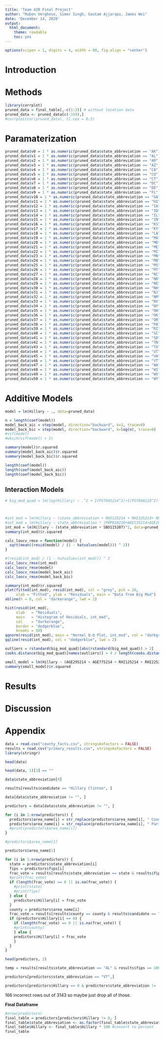 ```yaml
---
title: 'Team 420 Final Project'
author: "Ruben Verghese, Simer Singh, Gautam Ajjarapu, James Wei"
date: 'December 14, 2020'
output:
  html_document:
    theme: readable
    toc: yes
---
```

```r
options(scipen = 1, digits = 4, width = 80, fig.align = "center")
```

# Introduction


# Methods
```r
library(corrplot)
pruned_data = final_table[,-c(1:2)] # without location data
pruned_data <- pruned_data[c(-319),]
#corrplot(cor(pruned_data), tl.cex = 0.5)
```


# Paramaterization
```r
pruned_data$v0 = 1 * as.numeric(pruned_data$state_abbreviation == "AK")
pruned_data$v1 = 1 * as.numeric(pruned_data$state_abbreviation == "AL")
pruned_data$v2 = 1 * as.numeric(pruned_data$state_abbreviation == "AR")
pruned_data$v3 = 1 * as.numeric(pruned_data$state_abbreviation == "AZ")
pruned_data$v4 = 1 * as.numeric(pruned_data$state_abbreviation == "CA")
pruned_data$v5 = 1 * as.numeric(pruned_data$state_abbreviation == "CO")
pruned_data$v6 = 1 * as.numeric(pruned_data$state_abbreviation == "CT")
pruned_data$v7 = 1 * as.numeric(pruned_data$state_abbreviation == "DC")
pruned_data$v8 = 1 * as.numeric(pruned_data$state_abbreviation == "DE")
pruned_data$v9 = 1 * as.numeric(pruned_data$state_abbreviation == "FL")
pruned_data$v10 = 1 * as.numeric(pruned_data$state_abbreviation == "GA")
pruned_data$v11 = 1 * as.numeric(pruned_data$state_abbreviation == "HI")
pruned_data$v12 = 1 * as.numeric(pruned_data$state_abbreviation == "IA")
pruned_data$v13 = 1 * as.numeric(pruned_data$state_abbreviation == "ID")
pruned_data$v14 = 1 * as.numeric(pruned_data$state_abbreviation == "IL")
pruned_data$v15 = 1 * as.numeric(pruned_data$state_abbreviation == "IN")
pruned_data$v16 = 1 * as.numeric(pruned_data$state_abbreviation == "KS")
pruned_data$v17 = 1 * as.numeric(pruned_data$state_abbreviation == "KY")
pruned_data$v18 = 1 * as.numeric(pruned_data$state_abbreviation == "LA")
pruned_data$v19 = 1 * as.numeric(pruned_data$state_abbreviation == "MA")
pruned_data$v20 = 1 * as.numeric(pruned_data$state_abbreviation == "MD")
pruned_data$v21 = 1 * as.numeric(pruned_data$state_abbreviation == "ME")
pruned_data$v22 = 1 * as.numeric(pruned_data$state_abbreviation == "MI")
pruned_data$v23 = 1 * as.numeric(pruned_data$state_abbreviation == "MN")
pruned_data$v24 = 1 * as.numeric(pruned_data$state_abbreviation == "MO")
pruned_data$v25 = 1 * as.numeric(pruned_data$state_abbreviation == "MS")
pruned_data$v26 = 1 * as.numeric(pruned_data$state_abbreviation == "MT")
pruned_data$v27 = 1 * as.numeric(pruned_data$state_abbreviation == "NC")
pruned_data$v28 = 1 * as.numeric(pruned_data$state_abbreviation == "ND")
pruned_data$v29 = 1 * as.numeric(pruned_data$state_abbreviation == "NE")
pruned_data$v30 = 1 * as.numeric(pruned_data$state_abbreviation == "NH")
pruned_data$v31 = 1 * as.numeric(pruned_data$state_abbreviation == "NJ")
pruned_data$v32 = 1 * as.numeric(pruned_data$state_abbreviation == "NM")
pruned_data$v33 = 1 * as.numeric(pruned_data$state_abbreviation == "NV")
pruned_data$v34 = 1 * as.numeric(pruned_data$state_abbreviation == "NY")
pruned_data$v35 = 1 * as.numeric(pruned_data$state_abbreviation == "OH")
pruned_data$v36 = 1 * as.numeric(pruned_data$state_abbreviation == "OK")
pruned_data$v37 = 1 * as.numeric(pruned_data$state_abbreviation == "OR")
pruned_data$v38 = 1 * as.numeric(pruned_data$state_abbreviation == "PA")
pruned_data$v39 = 1 * as.numeric(pruned_data$state_abbreviation == "RI")
pruned_data$v40 = 1 * as.numeric(pruned_data$state_abbreviation == "SC")
pruned_data$v41 = 1 * as.numeric(pruned_data$state_abbreviation == "SD")
pruned_data$v42 = 1 * as.numeric(pruned_data$state_abbreviation == "TN")
pruned_data$v43 = 1 * as.numeric(pruned_data$state_abbreviation == "TX")
pruned_data$v44 = 1 * as.numeric(pruned_data$state_abbreviation == "UT")
pruned_data$v45 = 1 * as.numeric(pruned_data$state_abbreviation == "VA")
pruned_data$v46 = 1 * as.numeric(pruned_data$state_abbreviation == "VT")
pruned_data$v47 = 1 * as.numeric(pruned_data$state_abbreviation == "WA")
pruned_data$v48 = 1 * as.numeric(pruned_data$state_abbreviation == "WI")
pruned_data$v49 = 1 * as.numeric(pruned_data$state_abbreviation == "WV")
pruned_data$v50 = 1 * as.numeric(pruned_data$state_abbreviation == "WY")
```



# Additive Models

```r
model = lm(Hillary ~ ., data=pruned_data)

n = length(coef(model))
model_back_aic = step(model, direction="backward", k=2, trace=0)
model_back_bic = step(model, direction="backward", k=log(n), trace=0)
#vif(model)
#which(vif(model) > 5)
```

```r
summary(model)$r.squared
summary(model_back_aic)$r.squared
summary(model_back_bic)$r.squared

length(coef(model))
length(coef(model_back_aic))
length(coef(model_back_bic))
```



## Interaction Models

```r
# big_mod_quad = lm(log(Hillary) ~ .^2 + I(PST045214^2)+I(PST040210^2)+I(PST120214^2)+I(POP010210^2)+I(AGE135214^2)+I(AGE295214^2)+I(AGE775214^2)+I(SEX255214^2)+I(RHI125214^2)+I(RHI225214^2)+I(RHI325214^2)+I(RHI425214^2)+I(RHI525214^2)+I(RHI625214^2)+I(RHI725214^2)+I(RHI825214^2)+I(POP715213^2)+I(POP645213^2)+I(POP815213^2)+I(EDU635213^2)+I(EDU685213^2)+I(VET605213^2)+I(LFE305213^2)+I(HSG010214^2)+I(HSG445213^2)+I(HSG096213^2)+I(HSG495213^2)+I(HSD410213^2)+I(HSD310213^2)+I(INC910213^2)+I(INC110213^2)+I(PVY020213^2)+I(BZA010213^2)+I(BZA110213^2)+I(BZA115213^2)+I(NES010213^2)+I(SBO001207^2)+I(SBO315207^2)+I(SBO115207^2)+I(SBO215207^2)+I(SBO515207^2)+I(SBO415207^2)+I(SBO015207^2)+I(MAN450207^2)+I(WTN220207^2)+I(RTN130207^2)+I(RTN131207^2)+I(AFN120207^2)+I(BPS030214^2)+I(LND110210^2)+I(POP060210^2), data=pruned_data[,-1])



#int_mod = lm(Hillary ~ (state_abbreviation + RHI125214 + RHI325214+ RHI225214+RHI425214+RHI525214+RHI625214+RHI725214+SBO001207+SBO315207+SBO115207+SBO215207+SBO515207+SBO415207+SBO015207+SEX255214+POP060210+PVY020213+HSG445213)^2, data=pruned_data)
#int_mod = lm(Hillary ~ state_abbreviation * (POP010210+AGE135214+AGE295214+AGE775214+SEX255214+RHI125214+RHI225214+RHI325214+RHI425214+RHI525214+RHI625214+RHI725214+RHI825214+POP715213+POP645213+POP815213+EDU635213+EDU685213+VET605213+LFE305213+HSG010214+HSG445213+HSG096213+HSG495213+HSD410213+HSD310213+INC910213+INC110213+PVY020213+BZA010213+BZA110213+BZA115213+NES010213+SBO001207+SBO315207), data=pruned_data)
int_mod = lm(Hillary ~ (state_abbreviation + SBO115207)^2, data=pruned_data)
summary(int_mod)$r.squared
```


```r
calc_loocv_rmse = function(model) {
  sqrt(mean((resid(model) / (1 - hatvalues(model))) ^ 2))
}
```

```r
#(resid(int_mod) / (1 - hatvalues(int_mod))) ^ 2
calc_loocv_rmse(int_mod)
calc_loocv_rmse(model)
calc_loocv_rmse(model_back_aic)
calc_loocv_rmse(model_back_bic)
```

```r
summary(int_mod)$r.squared
plot(fitted(int_mod), resid(int_mod), col = "grey", pch = 20,
     xlab = "Fitted", ylab = "Residuals", main = "Data from Big Mod")
abline(h = 0, col = "darkorange", lwd = 2)

hist(resid(int_mod),
     xlab   = "Residuals",
     main   = "Histogram of Residuals, int_mod",
     col    = "darkorange",
     border = "dodgerblue",
     breaks = 50)
qqnorm(resid(int_mod), main = "Normal Q-Q Plot, int_mod", col = "darkgrey")
qqline(resid(int_mod), col = "dodgerblue", lwd = 2)
```

```r
outliers = rstandard(big_mod_quad)[abs(rstandard(big_mod_quad)) > 2]
cooks.distance(big_mod_quad)[names(outliers)] > 4 / length(cooks.distance(big_mod_quad))
```



```r
small_model = lm(Hillary ~ (AGE295214 + AGE775214 + RHI125214 + RHI225214 + RHI625214 + RHI725214 + RHI825214 + POP815213 + EDU635213 + EDU685213 + LFE305213 + HSG096213 + HSG495213 + HSD410213 + HSD310213 + INC910213 + PVY020213 + BZA010213 + BZA110213 + NES010213 + SBO001207 + SBO315207 + SBO415207)^2 + I(AGE295214 ^2)+I( AGE775214 ^2)+I( RHI125214 ^2)+I( RHI225214 ^2)+I( RHI625214 ^2)+I( RHI725214 ^2)+I( RHI825214 ^2)+I( POP815213 ^2)+I( EDU635213 ^2)+I( EDU685213 ^2)+I( LFE305213 ^2)+I( HSG096213 ^2)+I( HSG495213 ^2)+I( HSD410213 ^2)+I( HSD310213 ^2)+I( INC910213 ^2)+I( PVY020213 ^2)+I( BZA010213 ^2)+I( BZA110213 ^2)+I( NES010213 ^2)+I( SBO001207 ^2)+I( SBO315207 ^2)+I( SBO415207^2), data = pruned_data)
summary(small_model)$r.squared

```


# Results


# Discussion


# Appendix

```r
data = read.csv("county_facts.csv", stringsAsFactors = FALSE)
results = read.csv("primary_results.csv", stringsAsFactors = FALSE)
library(stringr)
```

```r
head(data)
```



```r
head(data, 1)[3] == ""
```

```r
data$state_abbreviation[4]
```


```r
results[results$candidate == "Hillary Clinton", ]
```

```r
data[data$state_abbreviation != "", ]

predictors = data[data$state_abbreviation != "", ]
```

```r
for (i in 1:nrow(predictors)) { 
  predictors$area_name[i] = str_replace(predictors$area_name[i], " County", "")
  predictors$area_name[i] = str_replace(predictors$area_name[i], " Parish", "")
  #print(predictors$area_name[i])
}

#predictors$area_name[1]
```


```r
predictors$area_name[1]
```

```r
for (i in 1:nrow(predictors)) {
  state = predictors$state_abbreviation[i]
  fips = predictors$fips[i]
  frac_vote = results[results$state_abbreviation == state & results$fips == fips & results$candidate == "Hillary Clinton",]$fraction_votes
  #print(frac_vote)
  if (length(frac_vote) == 0 || is.na(frac_vote)) {
    #print(state)
    #print(fips)
  } else {
    predictors$Hillary[i] = frac_vote
  }
  county = predictors$area_name[i]
  frac_vote = results[results$county == county & results$candidate == "Hillary Clinton",]$fraction_votes
  if (predictors$Hillary[i] == 0) {
    if (length(frac_vote) == 0 || is.na(frac_vote)) {
    #print(county)
    } else {
    predictors$Hillary[i] = frac_vote
    }
  }
}

head(predictors, 2)
```

```r
temp = results[results$state_abbreviation == "AL" & results$fips == 1001 & results$candidate == "Hillary Clinton",]$fraction_votes

predictors[predictors$state_abbreviation == "VT",]
```
```r
predictors[predictors$Hillary == 0 & predictors$state_abbreviation != 'AK' & predictors$state_abbreviation != 'KS' & predictors$state_abbreviation != 'MN' & predictors$state_abbreviation != 'ME'& predictors$state_abbreviation != 'ND', ]

```

166 incorrect rows out of 3143 so maybe just drop all of those.

**Final Dataframe**

```r
#nrow(predictors)
final_table = predictors[predictors$Hillary != 0, ]
final_table$state_abbreviation <- as.factor(final_table$state_abbreviation)
final_table$Hillary <- final_table$Hillary * 100 #convert to percent
final_table
```

